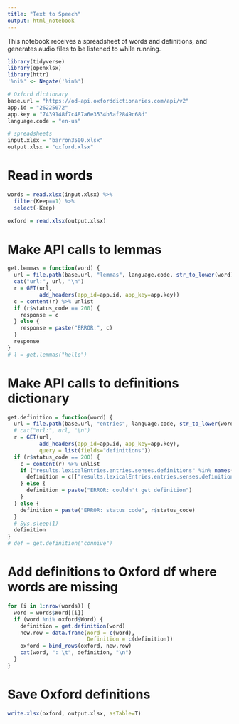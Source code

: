 ---
title: "Text to Speech"
output: html_notebook
---

This notebook receives a spreadsheet of words and definitions, and generates audio files to be listened to while running.

```{r setup}
library(tidyverse)
library(openxlsx)
library(httr)
'%ni%' <- Negate('%in%')

# Oxford dictionary
base.url = "https://od-api.oxforddictionaries.com/api/v2"
app.id = "26225072"
app.key = "7439148f7c487a6e3534b5af2849c68d"
language.code = "en-us"

# spreadsheets
input.xlsx = "barron3500.xlsx"
output.xlsx = "oxford.xlsx"
```

# Read in words

```{r}
words = read.xlsx(input.xlsx) %>%
  filter(Keep==1) %>%
  select(-Keep)

oxford = read.xlsx(output.xlsx)
```

# Make API calls to lemmas

```{r}
get.lemmas = function(word) {
  url = file.path(base.url, "lemmas", language.code, str_to_lower(word))
  cat("url:", url, "\n")
  r = GET(url,
          add_headers(app_id=app.id, app_key=app.key))
  c = content(r) %>% unlist
  if (r$status_code == 200) {
    response = c
  } else {
    response = paste("ERROR:", c)
  }
  response
}
# l = get.lemmas("hello")
```

# Make API calls to definitions dictionary

```{r}
get.definition = function(word) {
  url = file.path(base.url, "entries", language.code, str_to_lower(word))
  # cat("url:", url, "\n")
  r = GET(url,
          add_headers(app_id=app.id, app_key=app.key),
          query = list(fields="definitions"))
  if (r$status_code == 200) {
    c = content(r) %>% unlist
    if ("results.lexicalEntries.entries.senses.definitions" %in% names(c)) {
      definition = c[["results.lexicalEntries.entries.senses.definitions"]]
    } else {
      definition = paste("ERROR: couldn't get definition")
    }
  } else {
    definition = paste("ERROR: status code", r$status_code)
  }
  # Sys.sleep(1)
  definition
}
# def = get.definition("connive")
```

# Add definitions to Oxford df where words are missing

```{r}
for (i in 1:nrow(words)) {
  word = words$Word[[i]]
  if (word %ni% oxford$Word) {
    definition = get.definition(word)
    new.row = data.frame(Word = c(word),
                         Definition = c(definition))
    oxford = bind_rows(oxford, new.row)
    cat(word, ": \t", definition, "\n")
  }
}
```

# Save Oxford definitions

```{r}
write.xlsx(oxford, output.xlsx, asTable=T)
```

